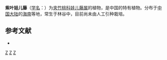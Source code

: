 {{Speciesbox 
| taxon = Tylophora picta
| authority = [[蒋英_(植物学家)|Tsiang]] 
}}
'''紫叶娃儿藤'''（[[学名|学名]]：{{lang|la|''Tylophora picta''}}）为[[夹竹桃科|夹竹桃科]][[娃儿藤属|娃儿藤属]]的植物，是中国的特有植物。分布于[[中国大陆|中国大陆]]的[[海南|海南]]等地，常生于林谷中，目前尚未由人工引种栽培。

== 参考文献 ==
<div class="references-small">
* {{cite web| url =http://www.bioinfo.cn/db05/KmzwSpecies.php?action=view&id=659| title =紫叶娃儿藤| work =《中国高等植物数据库全库》| publisher =中国科学院微生物研究所| author =昆明植物研究所| accessdate =2009-02-21| deadurl =yes| archiveurl =https://web.archive.org/web/20160305053929/http://www.bioinfo.cn/db05/KmzwSpecies.php?action=view&id=659| archivedate =2016-03-05}}
</div>
{{Taxonbar}}

[[Category:娃儿藤属|Z]]
[[Category:中國特有植物|Z]]
[[Category:海南植物|Z]]